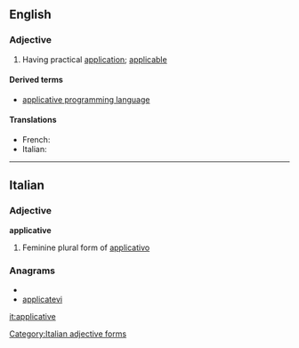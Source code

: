 ==English==

===Adjective===
{{en-adj}}

# Having practical [[application]]; [[applicable]]

====Derived terms====
*[[applicative programming language]]

====Translations====
{{top}}
* French: {{t|fr|applicatif}}
* Italian: {{t-|it|applicativo}}
{{mid}}

{{bottom}}

----

==Italian==

===Adjective===
'''applicative''' {{f}}

# Feminine plural form of [[applicativo]]

===Anagrams===
* {{alphagram|aaceiilpptv}}
* [[applicatevi#Italian|applicatevi]]

[[Category:Italian adjective forms]]

[[it:applicative]]